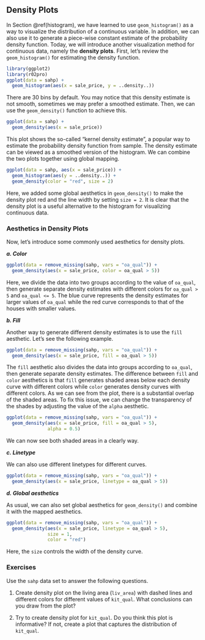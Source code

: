 ## Density Plots {#density-plot}

In Section \@ref(histogram), we have learned to use `geom_histogram()` as a way to visualize the distribution of a continuous variable. In addition, we can also use it to generate a piece-wise constant estimate of the probability density function. Today, we will introduce another visualization method for continuous data, namely the **density plots**. First, let's review the `geom_histogram()` for estimating the density function. 

```r
library(ggplot2)
library(r02pro)
ggplot(data = sahp) +  
  geom_histogram(aes(x = sale_price, y = ..density..))
```

There are 30 bins by default. You may notice that this density estimate is not smooth, sometimes we may prefer a smoothed estimate. Then, we can use the `geom_density()` function to achieve this. 

```r
ggplot(data = sahp) + 
  geom_density(aes(x = sale_price))
```

This plot shows the so-called "kernel density estimate", a popular way to estimate the probability density function from sample. The density estimate can be viewed as a smoothed version of the histogram. We can combine the two plots together using global mapping. 

```r
ggplot(data = sahp, aes(x = sale_price)) +
  geom_histogram(aes(y = ..density..)) +
  geom_density(color = "red", size = 2)
```

Here, we added some global aesthetics in `geom_density()` to make the density plot red and the line width by setting `size = 2`. It is clear that the density plot is a useful alternative to the histogram for visualizing continuous data. 

### Aesthetics in Density Plots

Now, let's introduce some commonly used aesthetics for density plots.

***a. Color***

```r
ggplot(data = remove_missing(sahp, vars = "oa_qual")) +  
  geom_density(aes(x = sale_price, color = oa_qual > 5))
```

Here, we divide the data into two groups according to the value of `oa_qual`, then generate separate density estimates with different colors for `oa_qual > 5` and `oa_qual <= 5`. The blue curve represents the density estimates for larger values of `oa_qual`  while the red curve corresponds to that of the houses with smaller values.  

***b. Fill***

Another way to generate different density estimates is to use the `fill` aesthetic. Let's see the following example.

```r
ggplot(data = remove_missing(sahp, vars = "oa_qual")) +  
  geom_density(aes(x = sale_price, fill = oa_qual > 5))
```

The `fill` aesthetic also divides the data into groups according to `oa_qual`, then generate separate density estimates. The difference between  `fill` and  `color` aesthetics is that `fill`  generates shaded areas below each density curve with different colors while `color` generates density curves with different colors.  As we can see from the plot, there is a substantial overlap of the shaded areas. To fix this issue, we can change the transparency of the shades by adjusting the value of the `alpha` aesthetic.

```r
ggplot(data = remove_missing(sahp, vars = "oa_qual")) +  
  geom_density(aes(x = sale_price, fill = oa_qual > 5), 
               alpha = 0.5)
```

We can now see both shaded areas in a clearly way. 

***c. Linetype***

We can also use different linetypes for different curves.

```r
ggplot(data = remove_missing(sahp, vars = "oa_qual")) +  
  geom_density(aes(x = sale_price, linetype = oa_qual > 5))
```


***d. Global aesthetics***

As usual, we can also set global aesthetics for `geom_density()` and combine it with the mapped aesthetics. 

```r
ggplot(data = remove_missing(sahp, vars = "oa_qual")) +  
  geom_density(aes(x = sale_price, linetype = oa_qual > 5), 
               size = 1, 
               color = "red")
```

Here, the `size` controls the width of the density curve. 


### Exercises
Use the `sahp` data set to answer the following questions.

1. Create density plot on the living area (`liv_area`) with dashed lines and different colors for different values of `kit_qual`. What conclusions can you draw from the plot? 

2. Try to create density plot for `kit_qual`. Do you think this plot is informative? If not, create a plot that captures the distribution of `kit_qual`.   


